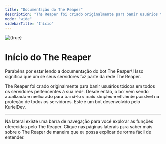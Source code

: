 ```yaml
---
title: "Documentação do The Reaper"
description: "The Reaper foi criado originalmente para banir usuários tóxicos em todos os servidores pertencentes à sua rede."
mode: "wide"
sidebarTitle: "Início"
---
```


<img
  src="https://i.imgur.com/GSFqrzE.jpeg"
  alt={true}
  className="mx-auto"
/>

# Início do The Reaper

<Check>
  Parabéns por estar lendo a documentação do bot The Reaper\! Isso significa que um de seus servidores faz parte da rede The Reaper.
</Check>

The Reaper foi criado originalmente para banir usuários tóxicos em todos os servidores pertencentes à sua rede. Desde então, o bot vem sendo atualizado e melhorado para torná-lo o mais simples e eficiente possível na proteção de todos os servidores. Este é um bot desenvolvido pelo KurielDev.

---

<Info>
  Na lateral existe uma barra de navegação para você explorar as funções oferecidas pelo The Reaper. Clique nas páginas laterais para saber mais sobre o The Reaper de maneira que eu possa explicar de forma fácil de entender.
</Info>
